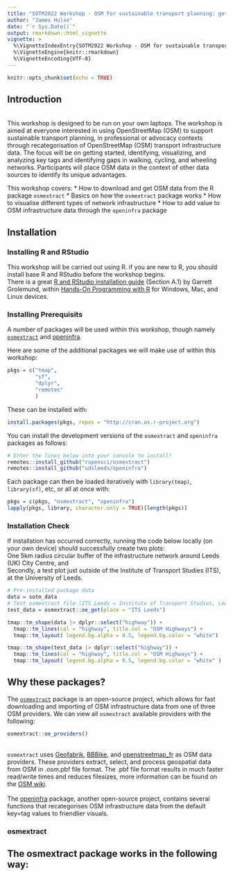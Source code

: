 ```yaml
---
title: "SOTM2022 Workshop - OSM for sustainable transport planning: getting started"
author: "James Hulse"
date: "`r Sys.Date()`"
output: rmarkdown::html_vignette
vignette: >
  %\VignetteIndexEntry{SOTM2022 Workshop - OSM for sustainable transport planning: getting started}
  %\VignetteEngine{knitr::rmarkdown}
  %\VignetteEncoding{UTF-8}
---
```


```r
knitr::opts_chunk$set(echo = TRUE)
```

## Introduction
<br>
This workshop is designed to be run on your own laptops. The workshop is aimed at everyone interested in using OpenStreetMap (OSM) to support sustainable transport planning, in professional or advocacy contexts through recategorisation of OpenStreetMap (OSM) transport infrastructure data. The focus will be on getting started, identifying, visualizing, and analyzing key tags and identifying gaps in walking, cycling, and wheeling networks. Participants will place OSM data in the context of other data sources to identify its unique advantages.

This workshop covers: 
* How to download and get OSM data from the R package `osmextract`
* Basics on how the `osmextract` package works
* How to visualise different types of network infrastructure
* How to add value to OSM infrastructure data through the `openinfra` package


## Installation

### Installing R and RStudio
This workshop will be carried out using R. if you are new to R, you should install base R and RStudio before the workshop begins. <br>
There is a great [R and RStudio installation guide](https://rstudio-education.github.io/hopr/starting.html) (Section A.1) by Garrett Grolemund, within [Hands-On Programming with R](https://rstudio-education.github.io/hopr/) for Windows, Mac, and Linux devices. 

### Installing Prerequisits

A number of packages will be used within this workshop, though namely [`osmextract`](https://github.com/ropensci/osmextract) and [openinfra](https://github.com/udsleeds/openinfra).

Here are some of the additional packages we will make use of within this workshop: 
```r
pkgs = c("tmap",
         "sf",
         "dplyr",
         "remotes"
         )
```
These can be installed with:
```r
install.packages(pkgs, repos = "http://cran.us.r-project.org")
```
You can install the development versions of the `osmextract` and `openinfra` packages as follows: 
```r
# Enter the lines below into your console to install!
remotes::install_github("ropensci/osmextract")
remotes::install_github("udsleeds/openinfra")
```
Each package can then be loaded iteratively with `library(tmap)`, `library(sf)`, etc, or all at once with: 
```r
pkgs = c(pkgs, "osmextract", "openinfra")
lapply(pkgs, library, character.only = TRUE)[length(pkgs)]
```

### Installation Check
If installation has occurred correctly, running the code below locally (on your own device) should successfully create two plots: <br> One 5km radius circular buffer of the infrastructure network around Leeds (UK) City Centre, and <br> Secondly, a test plot just outside of the Institute of Transport Studies (ITS), at the University of Leeds.  
```r
# Pre-installed package data
data = sotm_data
# Test osmextract file (ITS Leeds = Institute of Transport Studies, Leeds.)
test_data = osmextract::oe_get(place = "ITS Leeds")

tmap::tm_shape(data |> dplyr::select("highway")) + 
  tmap::tm_lines(col = "highway", title.col = "OSM Highways") + 
  tmap::tm_layout( legend.bg.alpha = 0.5, legend.bg.color = "white")

tmap::tm_shape(test_data |> dplyr::select("highway")) + 
  tmap::tm_lines(col = "highway", title.col = "OSM Highways") + 
  tmap::tm_layout( legend.bg.alpha = 0.5, legend.bg.color = "white" )
```


## Why these packages? 
The [`osmextract`](https://github.com/ropensci/osmextract) package is an open-source project, which allows for fast downloading and importing of OSM infrastructure data from one of three OSM providers. We can view all `osmextract` available providers with the following: 
```r
osmextract::oe_providers() 
```
<br>
`osmextract` uses [Geofabrik](http://download.geofabrik.de/), [BBBike](https://download.bbbike.org/osm/), and [openstreetmap_fr](https://download.openstreetmap.fr/extracts/) as OSM data providers. These providers extract, select, and process geospatial data from OSM in .osm.pbf file format. The .pbf file format results in much faster read/write times and reduces filesizes, more information can be found on the [OSM wiki](https://wiki.openstreetmap.org/wiki/PBF_Format).
<br><br>
The [openinfra](https://github.com/udsleeds/openinfra) package, another open-source project, contains several functions that recategorises OSM infrastructure data from the default key=tag values to friendlier visuals.

### osmextract
The osmextract package works in the following way: 
- 
